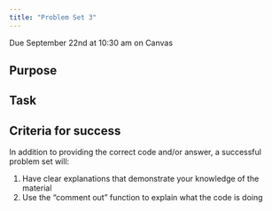 ```yaml
---
title: "Problem Set 3"
---
```


:::{.callout-important}
Due September 22nd at 10:30 am on Canvas
:::

## Purpose



## Task



## Criteria for success

In addition to providing the correct code and/or answer, a successful problem set will:

1. Have clear explanations that demonstrate your knowledge of the material
2. Use the "comment out" function to explain what the code is doing



